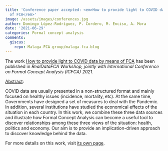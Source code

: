 ```yaml
---
title: 'Conference paper accepted: <em>How to provide light to COVID data by means
  of FCA</em>'
image: /assets/images/conferences.jpg
author: Domingo López-Rodríguez, P. Cordero, M. Enciso, A. Mora
date: '2021-06-29'
categories: Formal concept analysis
comments:
  giscus:
    repo: Malaga-FCA-group/malaga-fca-blog
---
```


The work <u>How to provide light to COVID data by means of FCA</u> has been published in <em>RealDataFCA Workshop, jointly with International Conference on Formal Concept Analysis (ICFCA) 2021</em>.

<u>Abstract</u>:



COVID data are usually presented in a non-structured format and mainly
  focused on healthy issues (incidence, mortality, etc). At the same time, Governments
  have designed a set of measures to deal with the Pandemic. In addition, several
  institutions have studied the economical effects of the situation in each country.
  In this work, we combine these three data sources and  illustrate how Formal Concept
  Analysis can become a useful tool to discover relationships among these three views
  of the situation: health, politics and economy. Our aim is to provide an implication-driven
  approach to discover knowledge behind the data.





For more details on this work, visit <a href='/publications/conferences/2021-realdatafca'>its own page</a>.
